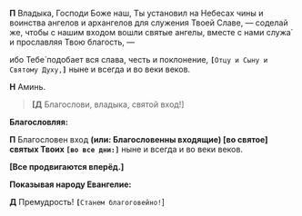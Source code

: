 **П** Владыка, Господи Боже наш, Ты установил на Небесах чины и воинства ангелов и архангелов для
служения Твоей Славе, — соделай же, чтобы с нашим входом вошли святые ангелы, вместе с нами
служа́ и прославляя Твою благость, —

ибо Тебе́ подобает вся слава, честь и поклонение,
**`[`**`Отцу и Сыну и Святому Духу,`**`]`** ныне и всег­да и во веки веков.

**Н** Аминь.

> **[Д** Благослови, владыка, святой вход!<R>]</R>

**Благословляя:**

**П** Благословен вход
**(или: **Благословенны входящие**) [**во святое<R>]</R> святых Твоих **`[`**`во все дни:`**`]`** ныне и всегда и во веки веков.

**[Все продвигаются вперёд.]**

**Показывая народу Евангелие:**

**Д**
Премудрость! **`[`**`Ста­нем благоговейно!`<R>]</R>
